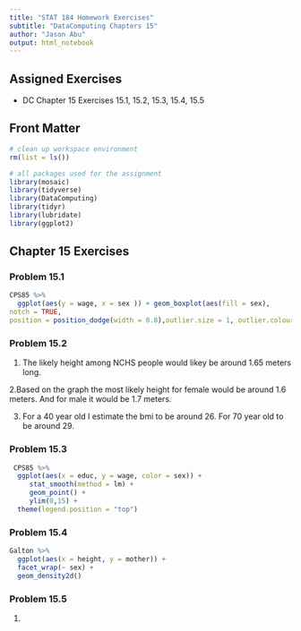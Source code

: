 ```yaml
---
title: "STAT 184 Homework Exercises" 
subtitle: "DataComputing Chapters 15"
author: "Jason Abu"
output: html_notebook
---
```


## Assigned Exercises

- DC Chapter 15 Exercises 15.1, 15.2, 15.3, 15.4, 15.5

## Front Matter

```r
# clean up workspace environment
rm(list = ls())

# all packages used for the assignment
library(mosaic)
library(tidyverse)
library(DataComputing)
library(tidyr)
library(lubridate)
library(ggplot2)

```



## Chapter 15 Exercises

### Problem 15.1

```r
CPS85 %>%                                                             
  ggplot(aes(y = wage, x = sex )) + geom_boxplot(aes(fill = sex), 
notch = TRUE,
position = position_dodge(width = 0.8),outlier.size = 1, outlier.colour = "gray") 

```

### Problem 15.2
1. The likely height among NCHS people would likey be around 1.65 meters  long.

2.Based on the graph the most likely height for female would be around 1.6 meters. And for male it would be 1.7 meters.

3. For a 40 year old I estimate the bmi to be around 26. For 70 year old to be around 29.


### Problem 15.3
```r
 CPS85 %>% 
  ggplot(aes(x = educ, y = wage, color = sex)) +
     stat_smooth(method = lm) +
     geom_point() + 
     ylim(0,15) +
  theme(legend.position = "top") 
```

### Problem 15.4

```r
Galton %>%
  ggplot(aes(x = height, y = mother)) +
  facet_wrap(~ sex) +
  geom_density2d()
```

### Problem 15.5
1. 

